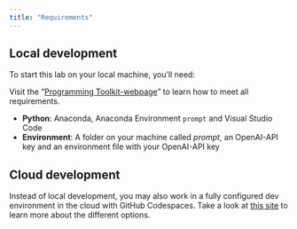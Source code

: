 ```yaml
---
title: "Requirements"
---
```


## Local development

To start this lab on your local machine, you'll need:

:::{.callout-important}
Visit the "[Programming Toolkit-webpage](https://kirenz.github.io/lab-toolkit/)" to learn how to meet all requirements.
:::

- **Python**: Anaconda, Anaconda Environment `prompt` and Visual Studio Code
- **Environment**: A folder on your machine called *prompt*, an OpenAI-API key and an environment file with your OpenAI-API key


## Cloud development

Instead of local development, you may also work in a fully configured dev environment in the cloud with GitHub Codespaces. Take a look at [this site](/slide.qmd) to learn more about the different options.